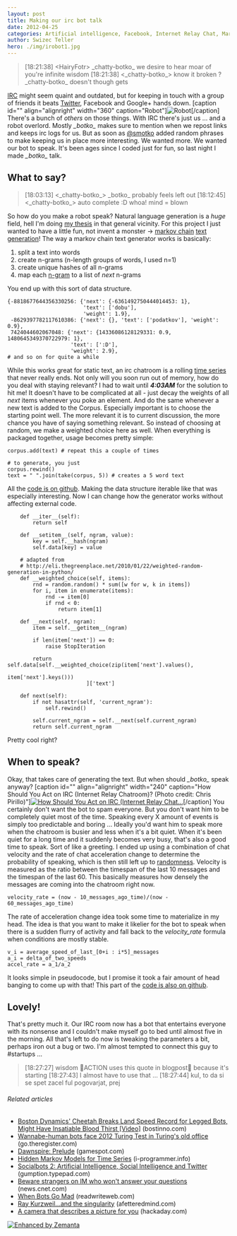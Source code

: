 ```yaml
---
layout: post
title: Making our irc bot talk
date: 2012-04-25
categories: Artificial intelligence, Facebook, Internet Relay Chat, Markov chain, Time series, Twitter
author: Swizec Teller
hero: ./img/irobot1.jpg
---
```


> \[18:21:38] &lt;HairyFotr> \_chatty-botko\_ we desire to hear moar of you're infinite wisdom \[18:21:38] &lt;\_chatty-botko\_> know it broken ? \_chatty-botko\_ doesn't though gets

[IRC](http://en.wikipedia.org/wiki/Internet_Relay_Chat "Internet Relay Chat") might seem quaint and outdated, but for keeping in touch with a group of friends it beats [Twitter](http://twitter.com "Twitter"), Facebook and Google+ hands down. \[caption id="" align="alignright" width="360" caption="Robot"]![Robot](./img/irobot1.jpg "Robot")\[/caption] There's a bunch of _others_ on those things. With IRC there's just us ... and a robot overlord. Mostly _\_botko\__ makes sure to mention when we repost links and keeps irc logs for us. But as soon as [@smotko](https://twitter.com/#!/smotko) added random phrases to make keeping us in place more interesting. We wanted more. We wanted our bot to speak. It's been ages since I coded just for fun, so last night I made _\_botko\__ talk.

## What to say?

> \[18:03:13] &lt;\_chatty-botko\_> \_botko\_ probably feels left out \[18:12:45] &lt;\_chatty-botko\_> auto complete :D whoa! mind = blown

So how do you make a robot speak? Natural language generation is a _huge_ field, hell I'm doing [my thesis](http://swizec.github.com/Le-Thesis/) in that general vicinity. For this project I just wanted to have a little fun, not invent a monster -> [markov chain](http://en.wikipedia.org/wiki/Markov_chain "Markov chain") [text generation](http://en.wikipedia.org/wiki/Natural_language_generation "Natural language generation")! The way a markov chain text generator works is basically:

1.  split a text into words
2.  create n-grams (n-length groups of words, I used n=1)
3.  create unique hashes of all n-grams
4.  map each [n-gram](http://en.wikipedia.org/wiki/N-gram "N-gram") to a list of _next_ n-grams

You end up with this sort of data structure.

    {-8818677644356330256: {'next': {-6361492750444014453: 1},
                            'text': ['dobu'],
                            'weight': 1.9},
     -8629397782117610386: {'next': {}, 'text': ['podatkov'], 'weight': 0.9},
     7424044602067048: {'next': {14336086128129331: 0.9, 1480645349370722979: 1},
                        'text': [':D'],
                        'weight': 2.9},
    # and so on for quite a while

While this works great for static text, an irc chatroom is a rolling [time series](http://en.wikipedia.org/wiki/Time_series "Time series") that never really ends. Not only will you soon run out of memory, how do you deal with staying relevant? I had to wait until _**4:03AM**_ for the solution to hit me! It doesn't have to be complicated at all - just decay the weights of all _next_ items whenever you poke an element. And do the same whenever a new text is added to the Corpus. Especially important is to choose the starting point well. The more relevant it is to current discussion, the more chance you have of saying something relevant. So instead of choosing at random, we make a weighted choice here as well. When everything is packaged together, usage becomes pretty simple:

    corpus.add(text) # repeat this a couple of times

    # to generate, you just
    corpus.rewind()
    text = " ".join(take(corpus, 5)) # creates a 5 word text

All the [code is on github](https://github.com/Swizec/botko/blob/speaking/src/Corpus.py). Making the data structure iterable like that was especially interesting. Now I can change how the generator works without affecting external code.

        def __iter__(self):
            return self

        def __setitem__(self, ngram, value):
            key = self.__hash(ngram)
            self.data[key] = value

        # adapted from
        # http://eli.thegreenplace.net/2010/01/22/weighted-random-generation-in-python/
        def __weighted_choice(self, items):
            rnd = random.random() * sum([w for w, k in items])
            for i, item in enumerate(items):
                rnd -= item[0]
                if rnd < 0:
                    return item[1]

        def __next(self, ngram):
            item = self.__getitem__(ngram)

            if len(item['next']) == 0:
                raise StopIteration

            return self.data[self.__weighted_choice(zip(item['next'].values(),
                                                        item['next'].keys()))
                             ]['text']

        def next(self):
            if not hasattr(self, 'current_ngram'):
                self.rewind()

            self.current_ngram = self.__next(self.current_ngram)
            return self.current_ngram

Pretty cool right?

## When to speak?

Okay, that takes care of generating the text. But when should _\_botko\__ speak anyway? \[caption id="" align="alignright" width="240" caption="How Should You Act on IRC (Internet Relay Chatroom)? (Photo credit: Chris Pirillo)"][![How Should You Act on IRC (Internet Relay Chat...](./img/2866792711_027e60dd7e_m.jpg "How Should You Act on IRC (Internet Relay Chat...")](http://www.flickr.com/photos/49503157467@N01/2866792711)\[/caption] You certainly don't want the bot to spam everyone. But you don't want him to be completely quiet most of the time. Speaking every X amount of events is simply too predictable and boring ... Ideally you'd want him to speak more when the chatroom is busier and less when it's a bit quiet. When it's been quiet for a long time and it suddenly becomes very busy, that's also a good time to speak. Sort of like a greeting. I ended up using a combination of chat velocity and the rate of chat acceleration change to determine the probability of speaking, which is then still left up to [randomness](http://en.wikipedia.org/wiki/Randomness "Randomness"). Velocity is measured as the ratio between the timespan of the last 10 messages and the timespan of the last 60. This basically measures how densely the messages are coming into the chatroom right now.

    velocity_rate = (now - 10_messages_ago_time)/(now - 60_messages_ago_time)

The rate of acceleration change idea took some time to materialize in my head. The idea is that you want to make it likelier for the bot to speak when there is a sudden flurry of activity and fall back to the _velocity_rate_ formula when conditions are mostly stable.

    v_i = average_speed_of_last_[0+i : i*5]_messages
    a_i = delta_of_two_speeds
    accel_rate = a_1/a_2

It looks simple in pseudocode, but I promise it took a fair amount of head banging to come up with that! This part of the [code is also on github](https://github.com/Swizec/botko/blob/speaking/src/chitchat.py).

## Lovely!

That's pretty much it. Our IRC room now has a bot that entertains everyone with its nonsense and I couldn't make myself go to bed until almost five in the morning. All that's left to do now is tweaking the parameters a bit, perhaps iron out a bug or two. I'm almost tempted to connect this guy to #startups ...

> \[18:27:27] wisdom ACTION uses this quote in blogpost because it's starting \[18:27:43] I almost have to use that ... \[18:27:44] kul, to da si se spet zacel ful pogovarjat, prej

###### Related articles

-   [Boston Dynamics' Cheetah Breaks Land Speed Record for Legged Bots, Might Have Insatiable Blood Thirst \[Video\]](http://bostinno.com/2012/03/06/boston-dynamics-cheetah-breaks-land-speed-record-for-legged-bots-might-have-insatiable-blood-thirst-video/) (bostinno.com)
-   [Wannabe-human bots face 2012 Turing Test in Turing's old office](http://go.theregister.com/feed/www.theregister.co.uk/2012/04/25/turing_test_prize_bletchley_park/) (go.theregister.com)
-   [Dawnspire: Prelude](http://www.gamespot.com/dawnspire-prelude/reviews/dawnspire-prelude-review-6168979/) (gamespot.com)
-   [Hidden Markov Models for Time Series](http://www.i-programmer.info/bookreviews/65-mathematics/3696-hidden-markov-models-for-time-series.html) (i-programmer.info)
-   [Socialbots 2: Artificial Intelligence, Social Intelligence and Twitter](http://gumption.typepad.com/blog/2011/06/socialbots-2-artificial-intelligence-social-intelligence-and-twitter.html) (gumption.typepad.com)
-   [Beware strangers on IM who won't answer your questions](http://news.cnet.com/8301-27080_3-10452342-245.html?part=rss&subj=news&tag=2547-1_3-0-20) (news.cnet.com)
-   [When Bots Go Mad](http://www.readwriteweb.com/archives/when_bots_go_mad.php) (readwriteweb.com)
-   [Ray Kurzweil...and the singularity](http://afetteredmind.com/2012/04/25/ray-kurzweil-and-the-singularity/) (afetteredmind.com)
-   [A camera that describes a picture for you](http://hackaday.com/2012/04/25/a-camera-that-describes-a-picture-for-you/) (hackaday.com)

[![Enhanced by Zemanta](http://img.zemanta.com/zemified_e.png?x-id=dcc40786-643b-40dc-8f49-6c869a6c7a72)](http://www.zemanta.com/ "Enhanced by Zemanta")
